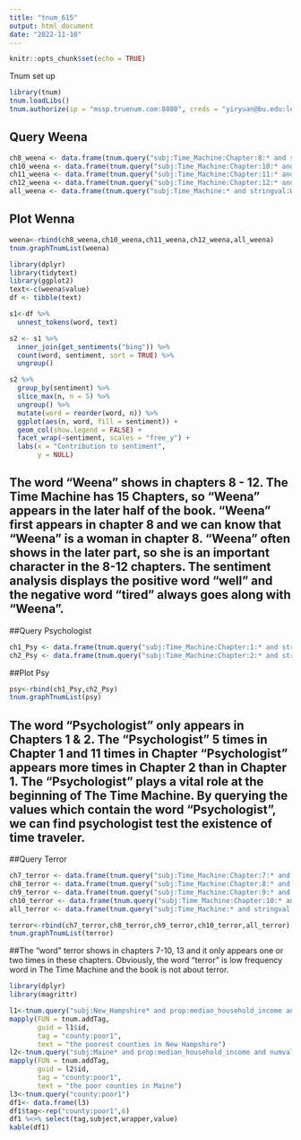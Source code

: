 ```yaml
---
title: "tnum_615"
output: html_document
date: "2022-11-10"
---
```


```r
knitr::opts_chunk$set(echo = TRUE)
```

Tnum set up

```r
library(tnum)
tnum.loadLibs() 
tnum.authorize(ip = "mssp.truenum.com:8080", creds = "yiryuan@bu.edu:leopard")
```

## Query Weena

```r

ch8_weena <- data.frame(tnum.query("subj:Time_Machine:Chapter:8:* and stringval:Weena"))
ch10_weena <- data.frame(tnum.query("subj:Time_Machine:Chapter:10:* and stringval:Weena"))
ch11_weena <- data.frame(tnum.query("subj:Time_Machine:Chapter:11:* and stringval:Weena"))
ch12_weena <- data.frame(tnum.query("subj:Time_Machine:Chapter:12:* and stringval:Weena"))
all_weena <- data.frame(tnum.query("subj:Time_Machine:* and stringval:Weena"))
```
## Plot Wenna


```r
weena<-rbind(ch8_weena,ch10_weena,ch11_weena,ch12_weena,all_weena)
tnum.graphTnumList(weena)
```
```r
library(dplyr)
library(tidytext) 
library(ggplot2)
text<-c(weena$value)
df <- tibble(text)

s1<-df %>%
  unnest_tokens(word, text)

s2 <- s1 %>%
  inner_join(get_sentiments("bing")) %>%
  count(word, sentiment, sort = TRUE) %>%
  ungroup()

s2 %>%
  group_by(sentiment) %>%
  slice_max(n, n = 5) %>% 
  ungroup() %>%
  mutate(word = reorder(word, n)) %>%
  ggplot(aes(n, word, fill = sentiment)) +
  geom_col(show.legend = FALSE) +
  facet_wrap(~sentiment, scales = "free_y") +
  labs(x = "Contribution to sentiment",
       y = NULL)

```


## The word "Weena" shows in chapters 8 - 12. The Time Machine has 15 Chapters, so "Weena" appears in the later half of the book. "Weena" first appears in chapter 8 and we can know that "Weena" is a woman in chapter 8. "Weena" often shows in the later part, so she is an important character in the 8-12 chapters. The sentiment analysis displays the positive word "well" and the negative word "tired" always goes along with  "Weena".

##Query Psychologist
```r
ch1_Psy <- data.frame(tnum.query("subj:Time_Machine:Chapter:1:* and stringval:Psychologist"))
ch2_Psy <- data.frame(tnum.query("subj:Time_Machine:Chapter:2:* and stringval:Psychologist"))

```

##Plot Psy
```r
psy<-rbind(ch1_Psy,ch2_Psy)
tnum.graphTnumList(psy)
```
## The word "Psychologist" only appears in Chapters 1 & 2. The "Psychologist" 5 times in Chapter 1 and 11 times in Chapter "Psychologist" appears more times in Chapter 2 than in Chapter 1. The "Psychologist" plays a vital role at the beginning of The Time Machine. By querying the values which contain the word "Psychologist", we can find psychologist test the existence of time traveler. 


##Query Terror
```r
ch7_terror <- data.frame(tnum.query("subj:Time_Machine:Chapter:7:* and stringval:terror"))
ch8_terror <- data.frame(tnum.query("subj:Time_Machine:Chapter:8:* and stringval:terror"))
ch9_terror <- data.frame(tnum.query("subj:Time_Machine:Chapter:9:* and stringval:terror"))
ch10_terror <- data.frame(tnum.query("subj:Time_Machine:Chapter:10:* and stringval:terror"))
all_terror <- data.frame(tnum.query("subj:Time_Machine:* and stringval:terror"))

```

```r
terror<-rbind(ch7_terror,ch8_terror,ch9_terror,ch10_terror,all_terror)
tnum.graphTnumList(terror)
```
##The "word" terror shows in chapters 7-10, 13 and it only appears one or two times in these chapters. Obviously, the word "terror" is low frequency word in The Time Machine and the book is not about terror. 

```r
library(dplyr)
library(magrittr)
```


```r
l1<-tnum.query("subj:New_Hampshire* and prop:median_household_income and numval:<50000")
mapply(FUN = tnum.addTag,
       guid = l1$id,
       tag = "county:poor1",
       text = "the poorest counties in New Hampshire")
l2<-tnum.query("subj:Maine* and prop:median_household_income and numval:<50000")
mapply(FUN = tnum.addTag,
       guid = l2$id,
       tag = "county:poor1",
       text = "the poor counties in Maine")
l3<-tnum.query("county:poor1")
df1<- data.frame(l3)
df1$tag<-rep("county:poor1",6)
df1 %<>% select(tag,subject,wrapper,value)
kable(df1)


```


